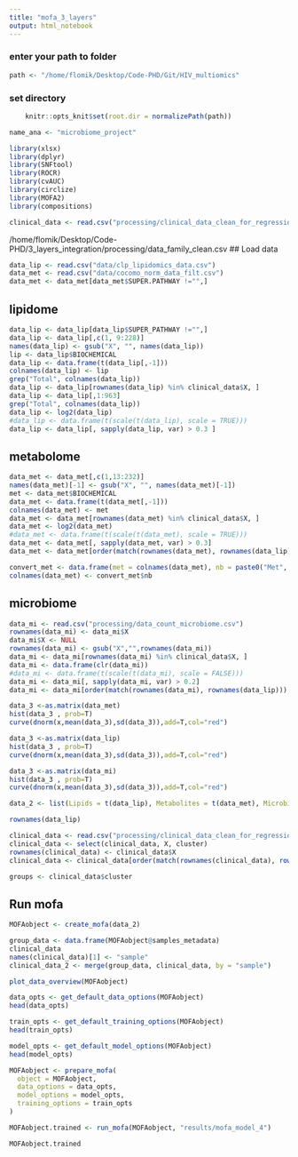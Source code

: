 ```yaml
---
title: "mofa_3_layers"
output: html_notebook
---
```


### enter your path to folder
```r
path <- "/home/flomik/Desktop/Code-PHD/Git/HIV_multiomics"
```

### set directory
```r
    knitr::opts_knit$set(root.dir = normalizePath(path)) 
```

```r
name_ana <- "microbiome_project"
```

```r
library(xlsx)
library(dplyr)
library(SNFtool)
library(ROCR)
library(cvAUC)
library(circlize)
library(MOFA2)
library(compositions)
```

```r
clinical_data <- read.csv("processing/clinical_data_clean_for_regression_models.csv")
```


/home/flomik/Desktop/Code-PHD/3_layers_integration/processing/data_family_clean.csv
## Load data
```r
data_lip <- read.csv("data/clp_lipidomics_data.csv")
data_met <- read.csv("data/cocomo_norm_data_filt.csv")
data_met <- data_met[data_met$SUPER.PATHWAY !="",]
```

## lipidome
```r
data_lip <- data_lip[data_lip$SUPER_PATHWAY !="",]
data_lip <- data_lip[,c(1, 9:228)]
names(data_lip) <- gsub("X", "", names(data_lip))
lip <- data_lip$BIOCHEMICAL
data_lip <- data.frame(t(data_lip[,-1]))
colnames(data_lip) <- lip
grep("Total", colnames(data_lip))
data_lip <- data_lip[rownames(data_lip) %in% clinical_data$X, ]
data_lip <- data_lip[,1:963]
grep("Total", colnames(data_lip))
data_lip <- log2(data_lip)
#data_lip <- data.frame(t(scale(t(data_lip), scale = TRUE)))
data_lip <- data_lip[, sapply(data_lip, var) > 0.3 ]
```

## metabolome
```r
data_met <- data_met[,c(1,13:232)]
names(data_met)[-1] <- gsub("X", "", names(data_met)[-1])
met <- data_met$BIOCHEMICAL
data_met <- data.frame(t(data_met[,-1]))
colnames(data_met) <- met
data_met <- data_met[rownames(data_met) %in% clinical_data$X, ]
data_met <- log2(data_met)
#data_met <- data.frame(t(scale(t(data_met), scale = TRUE)))
data_met <- data_met[, sapply(data_met, var) > 0.3]
data_met <- data_met[order(match(rownames(data_met), rownames(data_lip))), ]
```

```r
convert_met <- data.frame(met = colnames(data_met), nb = paste0("Met", 1:ncol(data_met)))
colnames(data_met) <- convert_met$nb
```

## microbiome
```r
data_mi <- read.csv("processing/data_count_microbiome.csv")
rownames(data_mi) <- data_mi$X
data_mi$X <- NULL
rownames(data_mi) <- gsub("X","",rownames(data_mi))
data_mi <- data_mi[rownames(data_mi) %in% clinical_data$X, ]
data_mi <- data.frame(clr(data_mi))
#data_mi <- data.frame(t(scale(t(data_mi), scale = FALSE)))
data_mi <- data_mi[, sapply(data_mi, var) > 0.2]
data_mi <- data_mi[order(match(rownames(data_mi), rownames(data_lip))), ]
```


```r
data_3 <-as.matrix(data_met)
hist(data_3 , prob=T)
curve(dnorm(x,mean(data_3),sd(data_3)),add=T,col="red")
```

```r
data_3 <-as.matrix(data_lip)
hist(data_3 , prob=T)
curve(dnorm(x,mean(data_3),sd(data_3)),add=T,col="red")
```

```r
data_3 <-as.matrix(data_mi)
hist(data_3 , prob=T)
curve(dnorm(x,mean(data_3),sd(data_3)),add=T,col="red")
```

```r
data_2 <- list(Lipids = t(data_lip), Metabolites = t(data_met), Microbiome = t(data_mi))
```

```r
rownames(data_lip)
```

```r
clinical_data <- read.csv("processing/clinical_data_clean_for_regression_models.csv")
clinical_data <- select(clinical_data, X, cluster)
rownames(clinical_data) <- clinical_data$X
clinical_data <- clinical_data[order(match(rownames(clinical_data), rownames(data_lip))), ]

groups <- clinical_data$cluster
```

## Run mofa
```r
MOFAobject <- create_mofa(data_2)
```
```r
group_data <- data.frame(MOFAobject@samples_metadata)
clinical_data
names(clinical_data)[1] <- "sample"
clinical_data_2 <- merge(group_data, clinical_data, by = "sample")
```

```r
plot_data_overview(MOFAobject)
```

```r
data_opts <- get_default_data_options(MOFAobject)
head(data_opts)
```

```r
train_opts <- get_default_training_options(MOFAobject)
head(train_opts)
```

```r
model_opts <- get_default_model_options(MOFAobject)
head(model_opts)
```

```r
MOFAobject <- prepare_mofa(
  object = MOFAobject,
  data_options = data_opts,
  model_options = model_opts,
  training_options = train_opts
)
```


```r
MOFAobject.trained <- run_mofa(MOFAobject, "results/mofa_model_4")
```

```r
MOFAobject.trained
```
